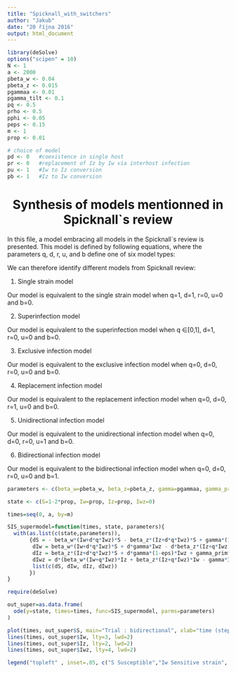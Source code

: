 ```yaml
---
title: "Spicknall_with_switchers"
author: "Jakub"
date: "20 října 2016"
output: html_document
---
```



```r
library(deSolve)
options("scipen" = 10)
N <- 1
a <- 2000
pbeta_w <- 0.04
pbeta_z <- 0.015
pgammaa <- 0.01
pgamma_tilt <- 0.1
pq <- 0.5
prho <- 0.5
pphi <- 0.05
peps <- 0.15
m <- 1
prop <- 0.01

# choice of model
pd <- 0   #coexistence in single host
pr <- 0   #replacement of Iz by Iw via interhost infection
pu <- 1   #Iw to Iz conversion
pb <- 1   #Iz to Iw conversion


```



<center> <h1> Synthesis of models mentionned in Spicknall`s review </h1> </center>


In this file, a model embracing all models in the Spicknall`s review is presented. This model is defined by following equations, where the parameters q, d, r, u, and b  define one of six model types:

\begin{aligned}

\frac{dS}{dt} &=- {\beta_w} \times({I_w} + {d}\times{q}\times{I_{wz}})\times{S} - {\beta_z} \times({I_z} + {d}\times{q}\times{I_{wz}})\times{S} + {\gamma} \times {I_z} + {\gamma}\times(1 - {\epsilon})\times{I_w} + {\gamma `} \times {\epsilon} \times {I_w} \\

\frac{dI_w}{dt} &={\beta_w} \times({I_w} + {d}\times{q}\times{I_{wz}})\times{S} + {r}\times({\beta_w} - {u}\times{\rho}\times{\epsilon}\times{I_w} - {\beta_z})\times{I_w}\times{I_z} + {d}\times{\gamma} \times {I_{wz}} - {d}\times{\beta_z} \times({I_z} + {q}\times{I_{wz}})\times{I_w} - {\gamma}\times(1 - {\epsilon})\times{I_w} - {\gamma `}\times {\epsilon} \times {I_w} -  {b}\times{\phi}\times(1-{\epsilon})\times{I_z}\\

\frac{dI_z}{dt} &={\beta_z} \times({I_z} + {d}\times{q}\times{I_{wz}})\times{S} + {u}\times{\rho}\times{\epsilon}\times{I_w} - {r}\times({\beta_w} - {\beta_z})\times{I_w}\times{I_z} + {d}\times{\gamma}\times(1 - {\epsilon})\times{I_{wz}} + {d}\times{\gamma `} \times {\epsilon} \times {I_{wz}} - {\beta_w} \times({I_w}+{d}\times{q}\times{I_{wz}})\times{I_z} - {\gamma} \times {I_z} + {b}\times{\phi}\times(1-{\epsilon})\times{I_z}\\

\frac{dI_{wz}}{dt} &={d}\times({\beta_z} \times({I_z} + {q}\times{I_{wz}})\times{I_w} + {\beta_w} \times({I_w} + {q}\times{I_{wz}})\times{I_z} - {\gamma} \times {I_{wz}} -{\gamma}\times(1 - {\epsilon})\times{I_{wz}} - {\gamma `} \times {\epsilon} \times {I_{wz}}) \\

 \end{aligned}
 
 We can therefore identify different models from Spicknall review:
 
 1. Single strain model
 
 Our model is equivalent to the single strain model when q=1, d=1, r=0, u=0 and b=0.
 
 2. Superinfection model
 
 Our model is equivalent to the superinfection model when q $\in$[0,1], d=1, r=0, u=0 and b=0.
 
 3. Exclusive infection model
 
 Our model is equivalent to the exclusive infection model when q=0, d=0, r=0, u=0 and b=0.
 
 4. Replacement infection model
 
 Our model is equivalent to the replacement infection model when q=0, d=0, r=1, u=0 and b=0.
 
 5. Unidirectional infection model
 
 Our model is equivalent to the unidirectional infection model when q=0, d=0, r=0, u=1 and b=0.
 
 6. Bidirectional infection model
 
 Our model is equivalent to the bidirectional infection model when q=0, d=0, r=0, u=0 and b=1.
 
 
```r
parameters <- c(beta_w=pbeta_w, beta_z=pbeta_z, gamma=pgammaa, gamma_prim=pgamma_tilt, eps=peps, q=pq, rho=prho, phi=pphi, d=pd, r=pr, u=pu, b=pb )

state <- c(S=1-2*prop, Iw=prop, Iz=prop, Iwz=0)

times=seq(0, a, by=m)

SIS_supermodel=function(times, state, parameters){
  with(as.list(c(state,parameters)),
       {dS = - beta_w*(Iw+d*q*Iwz)*S - beta_z*(Iz+d*q*Iwz)*S + gamma*(1-eps)*Iw + gamma_prim*eps*Iw + gamma*Iz
        dIw = beta_w*(Iw+d*q*Iwz)*S + d*gamma*Iwz - d*beta_z*(Iz+q*Iwz)*Iw - gamma*(1-eps)*Iw - gamma_prim*eps*Iw + r*(beta_w-beta_z)*Iw*Iz - u*rho*eps*Iw + b*phi*(1-eps)*Iz
        dIz = beta_z*(Iz+d*q*Iwz)*S + d*gamma*(1-eps)*Iwz + gamma_prim*eps*Iwz - d*beta_w*(Iw+q*Iwz)*Iz - gamma*Iz - r*(beta_w-beta_z)*Iw*Iz + u*rho*eps*Iw - b*phi*(1-eps)*Iz
        dIwz = d*(beta_w*(Iw+q*Iwz)*Iz + beta_z*(Iz+q*Iwz)*Iw - gamma*Iwz - gamma*(1-eps)*Iwz - gamma_prim*eps*Iwz)
        list(c(dS, dIw, dIz, dIwz))
       })
}


```


```r
require(deSolve)

out_super=as.data.frame(
  ode(y=state, times=times, func=SIS_supermodel, parms=parameters)
)

plot(times, out_super$S, main="Trial : bidirectional", xlab="time (steps)", ylab="ratio", ylim=c(0,1), lty=1, lwd=2, type="l")
lines(times, out_super$Iw, lty=3, lwd=2)
lines(times, out_super$Iz, lty=2, lwd=2)
lines(times, out_super$Iwz, lty=4, lwd=2)

legend("topleft" , inset=.05, c("S Susceptible","Iw Sensitive strain", "Iz Resistant strain", "Iwz Double infected" ), lty=c(1,3,2,4), lwd=c(2,2,2,2))
```
